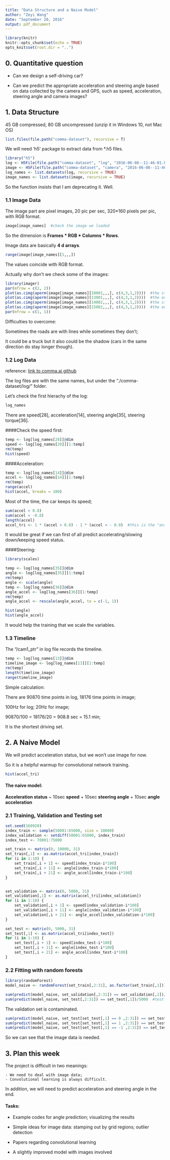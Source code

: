 ```yaml
---
title: "Data Structure and a Naive Model"
author: "Zeyi Wang"
date: "September 20, 2016"
output: pdf_document
---
```


```r
library(knitr)
knitr::opts_chunk$set(echo = TRUE)
opts_knit$set(root.dir = "..")
```

## 0. Quantitative question

- Can we design a self-driving car?

- Can we predict the appropriate acceleration and steering angle based on data collected by the camera and GPS, such as speed, acceleration, steering angle and camera images?

## 1. Data Structure

45 GB compressed, 80 GB uncompressed (unzip it in Windows 10, not Mac OS)

```r
list.files(file.path("comma-dataset"), recursive = T)
```

We will need 'h5' package to extract data from *.h5 files. 

```r
library("h5")
log <- H5File(file.path("comma-dataset", "log", "2016-06-08--11-46-01.h5"))
image <- H5File(file.path("comma-dataset", "camera", "2016-06-08--11-46-01.h5"))
log_names <- list.datasets(log, recursive = TRUE)
image_names <- list.datasets(image, recursive = TRUE)
```

So the function insists that I am deprecating it. Well. 

### 1.1 Image Data

The image part are pixel images, 20 pic per sec, 320*160 pixels per pic, with RGB format. 

```r
image[image_names]  #check the image we loaded
```

So the dimension is **Frames * RGB * Columns * Rows**. 

Image data are basically **4 d arrays**.

```r
range(image[image_names][1,,,])
```

The values coincide with RGB format. 

Actually why don't we check some of the images:

```r
library(imager)
par(mfrow = c(2, 2))  
plot(as.cimg(aperm(image[image_names][10001,,,], c(4,3,1,2))))  #the start of training set
plot(as.cimg(aperm(image[image_names][13001,,,], c(4,3,1,2))))  #the end of training set
plot(as.cimg(aperm(image[image_names][14002,,,], c(4,3,1,2))))  #the start of test set
plot(as.cimg(aperm(image[image_names][15002,,,], c(4,3,1,2))))  #the end of test set
par(mfrow = c(1, 1))  
```

Difficulties to overcome:

Sometimes the roads are with lines while sometimes they don't; 

It could be a truck but it also could be the shadow (cars in the same direction do stay longer though). 

### 1.2 Log Data

reference: [link to comma.ai github](https://github.com/commaai/research/blob/master/Logs.md)

The log files are with the same names, but under the "./comma-dataset/log/" folder. 

Let's check the first hierachy of the log: 

```r
log_names
```

There are speed[28], acceleration[14], steering angle[35], steering torque[36]. 

####Check the speed first:

```r
temp <- log[log_names[28]]@dim
speed <- log[log_names[28]][1:temp]
rm(temp)
hist(speed)
```

####Acceleration: 

```r
temp <- log[log_names[14]]@dim
accel <- log[log_names[14]][1:temp]
rm(temp)
range(accel)
hist(accel, breaks = 100)
```

Most of the time, the car keeps its speed;

```r
sum(accel > 0.8)
sum(accel < -0.8)
length(accel)
accel_tri <- 1 * (accel > 0.8) - 1 * (accel < - 0.8)  #this is the "answer" for supervised learning
```

It would be great if we can first of all predict accelerating/slowing down/keeping speed status. 

####Steering:

```r
library(scales)

temp <- log[log_names[35]]@dim
angle <- log[log_names[35]][1:temp]
rm(temp)
angle <- scale(angle)
temp <- log[log_names[36]]@dim
angle_accel <- log[log_names[36]][1:temp]
rm(temp)
angle_accel <- rescale(angle_accel, to = c(-1, 1))

hist(angle)
hist(angle_accel)
```

It would help the training that we scale the variables. 

### 1.3 Timeline

The "/cam1_ptr" in log file records the timeline. 

```r
temp <- log[log_names[13]]@dim
timeline_image <- log[log_names[13]][1:temp]
rm(temp)
length(timeline_image)
range(timeline_image)
```

Simple calculation: 

There are 90870 time points in log, 18176 time points in image; 

100Hz for log; 20Hz for image; 

90870/100 = 18176/20 = 908.8 sec = 15.1 min; 

It is the shortest driving set. 


## 2. A Naive Model

We will predict acceleration status, but we won't use image for now. 

So it is a helpful warmup for convolutional network training. 

```r
hist(accel_tri)
```

#### The naive model:    
**Acceleration status** ~ 10sec **speed** + 10sec **steering angle** + 10sec **angle acceleration**
    
### 2.1 Training, Validation and Testing set

```r
set.seed(160920)
index_train <- sample(50001:65000, size = 10000)
index_validation <- setdiff(50001:65000, index_train)
index_test <- 70001:75000

set_train <- matrix(0, 10000, 31)
set_train[,1] <- as.matrix(accel_tri[index_train])
for (i in 1:10) {
    set_train[,i + 1] <- speed[index_train-i*100]
    set_train[,i + 11] <- angle[index_train-i*100]
    set_train[,i + 21] <- angle_accel[index_train-i*100]
}


set_validation <- matrix(0, 5000, 31)
set_validation[,1] <- as.matrix(accel_tri[index_validation])
for (i in 1:10) {
    set_validation[,i + 1] <- speed[index_validation-i*100]
    set_validation[,i + 11] <- angle[index_validation-i*100]
    set_validation[,i + 21] <- angle_accel[index_validation-i*100]
}

set_test <- matrix(0, 5000, 31)
set_test[,1] <- as.matrix(accel_tri[index_test])
for (i in 1:10) {
    set_test[,i + 1] <- speed[index_test-i*100]
    set_test[,i + 11] <- angle[index_test-i*100]
    set_test[,i + 21] <- angle_accel[index_test-i*100]
}
```

### 2.2 Fitting with random forests

```r
library(randomForest)
model_naive <- randomForest(set_train[,2:31], as.factor(set_train[,1]))

sum(predict(model_naive, set_validation[,2:31]) == set_validation[,1])/5000  #validation
sum(predict(model_naive, set_test[,2:31]) == set_test[,1])/5000  #test
```

The validation set is contaminated. 

```r
sum(predict(model_naive, set_test[set_test[,1] == 0 ,2:31]) == set_test[set_test[,1] == 0 ,1])/sum(set_test[,1] == 0)
sum(predict(model_naive, set_test[set_test[,1] == 1 ,2:31]) == set_test[set_test[,1] == 1 ,1])/sum(set_test[,1] == 1)
sum(predict(model_naive, set_test[set_test[,1] == -1 ,2:31]) == set_test[set_test[,1] == -1 ,1])/sum(set_test[,1] == -1)
```

So we can see that the image data is needed. 

## 3. Plan this week

The project is difficult in two meanings: 

    - We need to deal with image data;
    - Convolutional learning is always difficult.
    
In addition, we will need to predict acceleration and steering angle in the end. 
    
#### Tasks:

- Example codes for angle prediction; visualizing the results

- Simple ideas for image data: stamping out by grid regions; outlier detection

- Papers regarding convolutional learning

- A slightly improved model with images involved